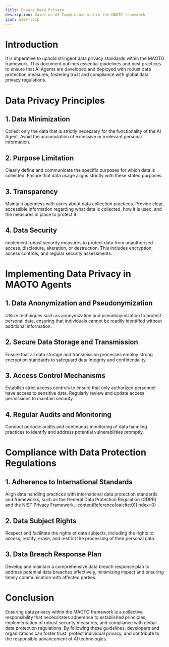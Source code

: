 ```yaml
---
title: Ensure Data Privacy
description: Guide on AI Compliance within the MAOTO framework
icon: user-lock
---
```


# Introduction
It is imperative to uphold stringent data privacy standards within the MAOTO framework. This document outlines essential guidelines and best practices to ensure that AI Agents are developed and deployed with robust data protection measures, fostering trust and compliance with global data privacy regulations.

# Data Privacy Principles

## 1. Data Minimization

Collect only the data that is strictly necessary for the functionality of the AI Agent. Avoid the accumulation of excessive or irrelevant personal information.

## 2. Purpose Limitation

Clearly define and communicate the specific purposes for which data is collected. Ensure that data usage aligns strictly with these stated purposes.

## 3. Transparency

Maintain openness with users about data collection practices. Provide clear, accessible information regarding what data is collected, how it is used, and the measures in place to protect it.

## 4. Data Security

Implement robust security measures to protect data from unauthorized access, disclosure, alteration, or destruction. This includes encryption, access controls, and regular security assessments.

# Implementing Data Privacy in MAOTO Agents

## 1. Data Anonymization and Pseudonymization

Utilize techniques such as anonymization and pseudonymization to protect personal data, ensuring that individuals cannot be readily identified without additional information.

## 2. Secure Data Storage and Transmission

Ensure that all data storage and transmission processes employ strong encryption standards to safeguard data integrity and confidentiality.

## 3. Access Control Mechanisms

Establish strict access controls to ensure that only authorized personnel have access to sensitive data. Regularly review and update access permissions to maintain security.

## 4. Regular Audits and Monitoring

Conduct periodic audits and continuous monitoring of data handling practices to identify and address potential vulnerabilities promptly.

# Compliance with Data Protection Regulations

## 1. Adherence to International Standards

Align data handling practices with international data protection standards and frameworks, such as the General Data Protection Regulation (GDPR) and the NIST Privacy Framework. :contentReference[oaicite:0]{index=0}

## 2. Data Subject Rights

Respect and facilitate the rights of data subjects, including the rights to access, rectify, erase, and restrict the processing of their personal data.

## 3. Data Breach Response Plan

Develop and maintain a comprehensive data breach response plan to address potential data breaches effectively, minimizing impact and ensuring timely communication with affected parties.

# Conclusion

Ensuring data privacy within the MAOTO framework is a collective responsibility that necessitates adherence to established principles, implementation of robust security measures, and compliance with global data protection regulations. By following these guidelines, developers and organizations can foster trust, protect individual privacy, and contribute to the responsible advancement of AI technologies.
